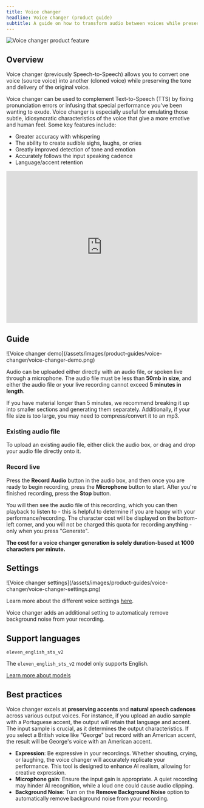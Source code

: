 ```yaml
---
title: Voice changer
headline: Voice changer (product guide)
subtitle: A guide on how to transform audio between voices while preserving emotion and delivery.
---
```


<img
  src="/assets/images/product-guides/voice-changer/voice-changer-product-feature.png"
  alt="Voice changer product feature"
  className="w-full rounded-lg"
/>

## Overview

Voice changer (previously Speech-to-Speech) allows you to convert one voice (source voice) into another (cloned voice) while preserving the tone and delivery of the original voice.

Voice changer can be used to complement Text-to-Speech (TTS) by fixing pronunciation errors or infusing that special performance you've been wanting to exude. Voice changer is especially useful for emulating those subtle, idiosyncratic characteristics of the voice that give a more emotive and human feel. Some key features include:

- Greater accuracy with whispering
- The ability to create audible sighs, laughs, or cries
- Greatly improved detection of tone and emotion
- Accurately follows the input speaking cadence
- Language/accent retention

<AccordionGroup>
  <Accordion title="Watch a video of voice changer in action">
    <iframe
      width="100%"
      height="400"
      src="https://www.youtube.com/embed/GBdOQClluIA"
      title="YouTube video player"
      frameborder="0"
      allow="accelerometer; autoplay; clipboard-write; encrypted-media; gyroscope; picture-in-picture; web-share"
      allowfullscreen
    ></iframe>
  </Accordion>
</AccordionGroup>

## Guide

<Frame background="subtle">
  ![Voice changer demo](/assets/images/product-guides/voice-changer/voice-changer-demo.png)
</Frame>

Audio can be uploaded either directly with an audio file, or spoken live through a microphone. The audio file must be less than **50mb in size**, and either the audio file or your live recording cannot exceed **5 minutes in length**.

If you have material longer than 5 minutes, we recommend breaking it up into smaller sections and generating them separately. Additionally, if your file size is too large, you may need to compress/convert it to an mp3.

### Existing audio file

To upload an existing audio file, either click the audio box, or drag and drop your audio file directly onto it.

### Record live

Press the **Record Audio** button in the audio box, and then once you are ready to begin recording, press the **Microphone** button to start. After you're finished recording, press the **Stop** button.

You will then see the audio file of this recording, which you can then playback to listen to - this is helpful to determine if you are happy with your performance/recording. The character cost will be displayed on the bottom-left corner, and you will not be charged this quota for recording anything - only when you press "Generate".

**The cost for a voice changer generation is solely duration-based at 1000 characters per minute.**

## Settings

<Frame background="subtle">
  ![Voice changer settings](/assets/images/product-guides/voice-changer/voice-changer-settings.png)
</Frame>

Learn more about the different voice settings [here](/docs/product-guides/playground/text-to-speech#settings).

<Info>
  Voice changer adds an additional setting to automaticaly remove background noise from your
  recording.
</Info>

## Support languages

`eleven_english_sts_v2`

<Markdown src="/snippets/v2-model-languages.mdx" />

The `eleven_english_sts_v2` model only supports English.

[Learn more about models](/docs/models)

## Best practices

Voice changer excels at **preserving accents** and **natural speech cadences** across various output voices. For instance, if you upload an audio sample with a Portuguese accent, the output will retain that language and accent. The input sample is crucial, as it determines the output characteristics. If you select a British voice like "George" but record with an American accent, the result will be George's voice with an American accent.

- **Expression**: Be expressive in your recordings. Whether shouting, crying, or laughing, the voice changer will accurately replicate your performance. This tool is designed to enhance AI realism, allowing for creative expression.
- **Microphone gain**: Ensure the input gain is appropriate. A quiet recording may hinder AI recognition, while a loud one could cause audio clipping.
- **Background Noise**: Turn on the **Remove Background Noise** option to automatically remove background noise from your recording.
